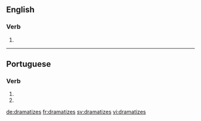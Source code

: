 ==English==

===Verb===
{{head|en|verb form}}

# {{en-third-person singular of|dramatize}}

----

==Portuguese==

===Verb===
{{pt-verb-form}}

# {{inflection of|dramatizar||2|s|pres|subj|lang=pt}}
# {{inflection of|dramatizar||2|s|negative|impr|lang=pt}}

[[de:dramatizes]]
[[fr:dramatizes]]
[[sv:dramatizes]]
[[vi:dramatizes]]